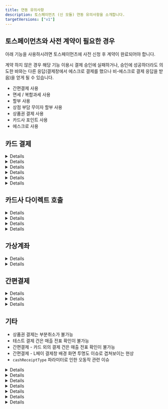 ```yaml
---
title: 연동 유의사항
description: 토스페이먼츠 (신 모듈) 연동 유의사항을 소개합니다.
targetVersions: ["v1"]
---
```



## 토스페이먼츠와 사전 계약이 필요한 경우

아래 기능을 사용하시려면 토스페이먼츠에 사전 신청 후 계약이 완료되어야 합니다.

계약 하지 않은 경우 해당 기능 이용시 결제 승인에 실패하거나, 승인에 성공하더라도 의도한 바와는 다른
응답(결제창에서 에스크로 결제를 했으나 비-에스크로 결제 응답을 받음)을 얻게 될 수 있습니다.

- 간편결제 사용
- 면세 / 복합과세 사용
- 할부 사용
- 상점 부담 무이자 할부 사용
- 상품권 결제 사용
- 카드사 포인트 사용
- 에스크로 사용

## 카드 결제

<Details>
  <Details.Summary>appCard 파라미터는 일부 카드사에 대해서만 적용 됨</Details.Summary>

  <Details.Content>
    토스페이먼츠의 경우 카드 결제시, 앱 카드로만 결제할 수 있도록 제한하는 appCard 파라미터를 지원하지만 지원 범위가 아래와 같이 제한적입니다.

    - 지원 가능 카드: 국민, 농협, 롯데, 삼성, 신한, 현대, 우리, 하나
    - 지원 불가 카드: 씨티
  </Details.Content>
</Details>

<Details>
  <Details.Summary>display.card\_quota 파라미터는 다른 PG사와 다르게 동작 함</Details.Summary>

  <Details.Content>
    display.card\_quota 파라미터로 결제창에 렌더링 될 할부 개월수 리스트를 제어할 수 있습니다. 다른 PG사는 전달한 값만 렌더링 되지만, 토스페이먼츠의 경우에는 토스페이먼츠 자체 정책에 따라 **일시불 \~ 전달한 값 중 최대값까지 모두 렌더링**됩니다.

    - 예1. 일시불만 허용

      ```json
      {
        "display": {
          "card_quota": [0]
        }
      }
      ```

    - 예2. 5개월만 허용

      ```json
      {
        "display": {
          "card_quota": [5]
        }
      }
      ```

    - 예3. \[토스페이먼츠] 일시불 \~ 5개월까지 허용

      ```json
      {
        "display": {
          "card_quota": [3, 5] // 3과 5 중에 최대값이 5이기 때문에 일시불 ~ 5개월까지 모두 렌더링 된다
        }
      }
      ```

    - 예3. \[타 PG사] 일시불 \~ 5개월까지 허용

      ```json
      {
        "display": {
          "card_quota": [0, 1, 2, 3, 4, 5]
        }
      }
      ```

    - 예4. \[토스페이먼츠] 3개월과 5개월만 허용 → **불가능**

    - 예5. \[타 PG사] 3개월과 5개월만 허용
  </Details.Content>
</Details>

<Details>
  <Details.Summary>무이자 할부가 적용 되어도 ISP 계열 카드로 결제시에는 “무이자” 표기가 되지 않음</Details.Summary>

  <Details.Content>
    고객사는 토스페이먼츠와 사전 계약 또는 카드사 정책에 따라 무이자 할부 기능을 사용할 수 있습니다. 이에 따라 결제창 내에서 각 카드 사별 최대 무이자 할부 개월수에 따라 할부 개월수 옆에 “무이자” 또는 “무”라고 표기 됩니다.

    - 예1. 삼성카드 - 최대 3개월 무이자 할부 적용 → 3개월까지 “무” 표기

      <Figure src="/gitbook-assets/ko/image (176).png" />

    하지만 ISP 계열 카드의 경우에는 실제로 무이자가 적용된다고 하더라도 “무이자” 여부가 표기되지 않습니다.

    - 예2. BC카드 - 최대 12개월 무이자 할부 적용 → 표기 없음 → 실제 결제 승인시 무이자 할부 적용은 됨

      <Figure src="/gitbook-assets/ko/image (185).png" />

    이는 ISP 계열 카드사 결제시 사용되는 페이북 앱 특성에 따른 것으로 실제 결제 승인시에는 정상적으로 무이자 할부가 적용됩니다.
  </Details.Content>
</Details>

<Details>
  <Details.Summary>할부 기간 선택 관련 이슈</Details.Summary>

  <Details.Content>
    모바일 웹 - 카드 결제시 토스페이먼츠 결제창 내에서 간편결제의 경우 할부 기간 선택이 불가능하고, 간편결제 외의 모든 카드사의 경우엔 할부 기간 선택이 가능합니다.

    - 모바일 웹 - 간편결제 외 카드사: 할부 기간 선택 가능\
      ![](</gitbook-assets/ko/image (178).png>)

    - 모바일 웹 - 간편결제: 할부 기간 선택 불가능\
      ![](</gitbook-assets/ko/image (351).png>)

    반면, PC - 카드 결제 - ISP계열의 경우에는 토스페이먼츠 결제창 내에서도 할부 기간 선택이 불가능 하며, 대신 ISP 페이북 팝업에서는 선택이 가능합니다.

    - PC - 카드결제 - ISP 선택: 할부 기간 선택 불가능
      <img src="/gitbook-assets/ko/image (184).png" alt="" data-size="original" />

    - PC - 카드결제 - ISP 선택 - 페이북 팝업: 할부 기간 선택 가능

    다소 헷갈릴 수 있으나 간편결제는 간편결제 앱에서 할부 개월수를 선택할 수 있어 토스페이먼츠 결제창에서 선택할 수 없다는 토스 답변이 있었습니다.
  </Details.Content>
</Details>

<Details>
  <Details.Summary>카카오페이 13개월 이상 할부 개월수 불가능한 이슈</Details.Summary>

  <Details.Content>
    카카오페이 자체에서 13개월 이상 할부 결제를 지원하지 않기 때문에, 카카오페이로는 최대 12개월까지 할부 결제가 가능합니다.
  </Details.Content>
</Details>

<Details>
  <Details.Summary>카카오페이 일부 카드의 경우 카드 정보를 확인할 수 없는 이슈</Details.Summary>

  <Details.Content>
    카카오페이로 결제시 일부 카드(2022년 6월 이후 카드사 측에서 신규 생성 된 카드)의 경우, 카카오페이 → 토스페이먼츠로 카드 정보를 정상적으로 내려주지 않기 때문에 포트원 REST API로 결제내역 조회(GET /payments/\{imp\_uid})시 카드사 정보(card\_code: 카드 코드, card\_name: 카드 이름)를 확인할 수 없습니다.
  </Details.Content>
</Details>

## 카드사 다이렉트 호출

<Details>
  <Details.Summary>고정 할부 개월수(card.direct.quota)를 보내지 않으면 무조건 일시불로 결제 됨</Details.Summary>

  <Details.Content>
    토스페이먼츠는 카드사 다이렉트 호출시 **quota 값을 전달하지 않는 경우에는 무조건 일시불로 결제**가 됩니다.

    따라서 카드사 다이렉트 호출시에는 반드시 구매자가 할부 개월수를 선택할 수 있는 UI/UX를 만들어주신 후 결제창 호출(IMP.request\_pay)시 card.direct.quota값을 넘겨야 합니다.

    - 예1. 현대카드 다이렉트 호출 → 무조건 일시불로 결제 됨

      ```json
      {
        "card": {
          "direct": {
            "code": "367"
          }
        }
      }
      ```

    - 예2. 삼성카드 다이렉트 호출 + 5개월 고정 할부 개월수 지정 → 5개월 할부 적용

      ```json
      {
        "card": {
          "direct": {
            "code": "365",
            "quota": 5
          }
        }
      }
      ```
  </Details.Content>
</Details>

<Details>
  <Details.Summary>고정 할부 개월수(card.direct.quota)를 보내도 카드 결제창에서 결제 될 할부 개월수를 확인할 수 없음</Details.Summary>

  <Details.Content>
    카드사 다이렉트 호출시 quota 값을 보내도 **실제로 카드사 결제창에서는 결제시 적용 될 할부 개월수를 확인할 수 없습니다.** (물론 실제 승인시에는 전달한 quota값 만큼 할부 적용이 됨)

    단, ISP 계열의 카드사인 경우에는 페이북 팝업에서 확인이 가능하며 이 값을 사용자가 변경 할 수는 없습니다.

    - 예. BC카드 다이렉트 호출 + 5개월 고정 할부 개월수 지정\\

      <figure>
        <img src="/gitbook-assets/ko/image (181).png" alt="" />

        <figcaption />
      </figure>

    ```json
    {
      "card": {
        "direct": {
          "code": "361",
          "quota": 5
        }
      }
    }
    ```
  </Details.Content>
</Details>

<Details>
  <Details.Summary>페이북을 통한 ISP 계열 카드 결제시, 카드 번호가 정상적으로 내려오지 않음</Details.Summary>

  <Details.Content>
    페이북 통한 ISP 계열 카드 결제시 토스페이먼츠로부터 실제 카드 번호와 다른 9200으로 시작하는 카드 번호가 내려오고 있어 결제 승인 내역 조회(POST `/payments/{imp_uid}`)시 응답되는 카드 번호(`card_numer`)가 정확하지 않습니다.
  </Details.Content>
</Details>

<Details>
  <Details.Summary>사파리 브라우저에서 ISP 계열 카드 결제 불가능</Details.Summary>

  <Details.Content>
    사파리 브라우저에서 ISP 계열 카드 결제를 위한 페이북 팝업 호출에 이슈가 있습니다. 이는 토스페이먼츠 결제창에서 페이북으로 넘어가는 과정에서 발생하는 이슈로 포트원과는 무관합니다.
  </Details.Content>
</Details>

## 가상계좌

<Details>
  <Details.Summary>가상계좌 발급 가능 은행</Details.Summary>

  <Details.Content>
    토스페이먼츠를 통한 가상계좌는 경남은행, 광주은행, KB국민은행, IBK기업은행, NH농협은행, DGB대구은행, 부산은행, 새마을금고, Sh수협은행, 신한은행, 우리은행, 우체국예금보험, 하나은행에서 발급받을 수 있습니다.
  </Details.Content>
</Details>

<Details>
  <Details.Summary>가상계좌 발급 완료시 예금주 명 알 수 없음</Details.Summary>

  <Details.Content>
    토스페이먼츠는 가상계좌 발급 완료시 발급 된 가상계좌의 **예금주 명을 전달해주지 않습니다**. 따라서 포트원 REST API로 결제내역 조회(GET `/payments/{imp_uid}`)시 `vbank_holder`가 null로 전달됩니다.

    실제 가상계좌 예금주 명은 토스페이먼츠와 계약된 고객사 이름과 동일하다고 하니, 참고 부탁드립니다.
  </Details.Content>
</Details>

## 간편결제

<Details>
  <Details.Summary>대부분의 간편결제에 대해 결제 테스트 불가능</Details.Summary>

  <Details.Content>
    토스페이먼츠는 SSGPAY, 네이버페이, 카카오페이, 페이코 등 대부분의 간편결제에 대해 결제 테스트 기능을 제공하고 있지 않습니다. 따라서 테스트용 설정으로 간편결제를 시도하면 `[PAY_PROCESS_ABORTED] Toss Payments와 계약된 결제수단(SSG)이 아닙니다.` 와 같은 에러 메시지가 리턴되면서 결제창이 호출되지 않습니다. 이 경우 토스페이먼츠와 실 상점 계약을 하여 실 상점 정보를 포트원 관리자페이지에 다시 등록한 후 시도하셔야 합니다.
  </Details.Content>
</Details>

<Details>
  <Details.Summary>카드 외 복합 결제 건에 대해서는 정확한 결제 수단 정보 확인 불가능</Details.Summary>

  <Details.Content>
    간편결제로는 여러가지 결제수단으로 결제 할 수도 있고 각 결제 수단을 혼합하여 복합 결제를 할 수도 있습니다. 이때 토스페이먼츠는 구매자가 정확히 어떤 방식으로 결제했는지 데이터를 내려주지 않으며 그 내용은 아래와 같습니다.

    1. 카드로 결제한 경우에는 카드 정보(카드사, 카드 유형 등)를 확인할 수 있습니다.
    2. 하지만 카드 외의 결제 수단으로 결제를 한 경우에는, 결제 수단 세부 정보(어떤 은행, 포인트, 머니인지)를 확인할 수 없습니다.
    3. 카드가 포함 된 결제 건인지 아닌지는 구분이 됩니다. 따라서 카드가 포함 된 결제 건이면 결제 수단을 `card` 로 기록합니다.
    4. 하지만 계좌 / 포인트 / 머니 중 어떤 것으로 결제 됐는지 구분되지 않습니다. 따라서 카드가 포함 되지 않은 결제 건이면 결제 수단을 `point`로 기록합니다. 실제로 등록된 계좌로 결제 됐다고 하더라도 포인트나 머니로 결제 된 것과 구분되지 않기 때문에 결제 수단을 `trans`로 저장하지 않습니다.
  </Details.Content>
</Details>

<Details>
  <Details.Summary>고정 할부 개월수 적용해도 일시불과 함께 표기</Details.Summary>

  <Details.Content>
    네이버페이, L페이, 토스페이, 삼성페이 등 일부 간편결제사의 경우 해당 간편결제사의 정책에 따라 **고정 할부 개월수를 설정하더라도 일시불과 함께 렌더링**됩니다.

    - 예. 네이버페이 - 5개월 고정 할부 설정시, 일시불과 5개월 할부 모두 선택 가능

      ```json
      {
        "pay_method": "naverpay",
        "display": {
          "card_quota": [5]
        }
      }
      ```

      <Figure src="/gitbook-assets/ko/image (179).png" alt="" />
  </Details.Content>
</Details>

## 기타

- 상품권 결제는 부분취소가 불가능
- 테스트 결제 건은 매출 전표 확인이 불가능
- 간편결제 - 카드 외의 결제 건은 매출 전표 확인이 불가능
- 간편결제 - L페이 결제창 배경 화면 투명도 이슈로 겹쳐보이는 현상
- `cashReceiptType` 파라미터로 인한 오동작 관련 이슈

<Details>
  <Details.Summary>지출증빙 발급번호 이슈</Details.Summary>

  <Details.Content>
    `bypass.cashReceiptType`(현금성 결제시, 결제창 내에 현금영수증 발급 유형 설정 값)을 corporate(지출 증빙)으로 설정하고 결제창을 호출하면 토스페이먼츠 결제창에서 현금영수증 발급 유형이 “지출증빙”으로 표기되어있으나 발급 번호가 사업자등록번호가 아닌 주민등록번호로 설정되어있으며 이를 변경할 수 없는 토스 버그가 있습니다. 따라서 구매자는 현금영수증 발급 유형을 지출증빙용이 아닌 소득공제용이나 미발행으로 바꿔서 선택한 후 다시 지출증빙용을 선택해야합니다.

    <img src="/gitbook-assets/ko/image (180).png" alt="" data-size="original" />
  </Details.Content>
</Details>

<Details>
  <Details.Summary>간편결제 - SSG페이 결제시 토스페이먼츠 결제창에서 휴대폰 번호를 입력하지 않아도 다음으로 넘어가는 이슈</Details.Summary>

  <Details.Content>
    간편결제 - SSG페이 결제시 토스페이먼츠 결제창에서 휴대폰 번호를 입력해야 구매자의 휴대폰에 깔린 SSG 페이 앱에서 푸쉬 알림이 오면서 결제를 할 수 있는데, 현재 토스페이먼츠 결제창에서 휴대폰 번호를 입력하지 않아도 다음 단계로 이동되기 때문에 구매자는 이 경우 무한 대기를 하게 됩니다. 휴대폰 번호를 입력을 하지 않은 경우엔 다음 단계로 이동할 수 없도록 토스 측의 조치가 필요합니다.![](</gitbook-assets/ko/image (188).png>)
  </Details.Content>
</Details>

<Details>
  <Details.Summary>삼성페이 결제 중단시 결제창 잘림 현상</Details.Summary>

  <Details.Content>
    삼성페이 결제창 렌더링 후 장시간 대기했다가 우측 상단 X 버튼을 눌러 결제 프로세스를 중단하면 아래와 같이 잘린 화면이 렌더링됩니다. 가로 스크롤도 동작하지 않아(스크롤은 움직이지만 화면은 고정) 사용자 경험이 다소 저해됩니다.

    <img src="/gitbook-assets/ko/image (177).png" alt="" data-size="original" />
  </Details.Content>
</Details>

<Details>
  <Details.Summary>현금영수증 발급 API 호출시 유효성 검사를 하지 않음</Details.Summary>

  <Details.Content>
    예를 들어 현금영수증 발급 유형(type)을 소득공제(person)으로 보내고 현금영수증 발급 번호(identifier)를 사업자 등록번호로 보내면 실제로는 현금영수증 발급에 실패해야하지만 토스페이먼츠에서 유효성 검사를 하지 않아 그대로 성공 응답을 보내고 있습니다.

    따라서 원활한 현금영수증 발급을 위해서는 현금영수증 발급 API 호출시 현금영수증 정보를 정확하게 입력하셔야 합니다.
  </Details.Content>
</Details>

<Details>
  <Details.Summary>사파리 / 파이어폭스 브라우저 내 팝업 블로커 이슈</Details.Summary>

  <Details.Content>
    사파리 / 파이어폭스 브라우저에서 설정에서 팝업이 차단되어있는 경우 페이북 결제시 팝업이 뜨지 않아 결제 진행이 되지 않거나 가상계좌 발급이나 휴대폰 소액결제시 승인에 실패하는 등 결제가 원활하게 진행되지 않을 수 있으니, 반드시 팝업을 해제하시고 시도해주시기 바랍니다.
  </Details.Content>
</Details>

<Details>
  <Details.Summary>IE 브라우저 - 카드결제 - 페이코 선택시 아래와 같이 결제창이 잘리는 이슈</Details.Summary>

  <Details.Content>
    이에 대해 토스로부터 “IE 에서 fade out 이 되고 있으므로 수정에 우선순위를 두기 어려울것 같습니다.”라는 답변을 받았습니다.
  </Details.Content>
</Details>

<Details>
  <Details.Summary>IE 브라우저 결제 중단시 에러 메시지 인코딩 이슈</Details.Summary>

  <Details.Content>
    IE 브라우저에서 결제 중단(결제 승인/실패 이전에 결제창을 명시적으로 닫을때)시 토스페이먼츠로부터 아래와 같이 인코딩 된 에러 메시지가 전달되는 이슈가 있습니다. (이를 디코딩해보면 “사용자가결제를취소하였습니다”라는 메시지)

    `%EC%82%AC%EC%9A%A9%EC%9E%90%EA%B0%80 %EA%B2%B0%EC%A0%9C%EB%A5%BC %EC%B7%A8%EC%86%8C%ED%95%98%EC%98%80%EC%8A%B5%EB%8B%88%EB%8B%A4`

    이에 대해 토스로부터 “IE 의 인코딩 이슈라서 저희가 수정해 드리기가 애매하고, 내부적으로 IE 는 fadeout 되어 더 이상 공식적으로 지원을 하지 않고 있습니다.”라는 답변을 받았습니다.
  </Details.Content>
</Details>
